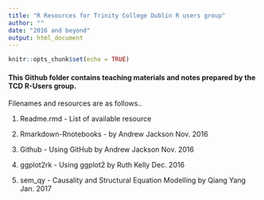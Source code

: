 ```yaml
---
title: "R Resources for Trinity College Dublin R users group"
author: ""
date: "2016 and beyond"
output: html_document
---
```


```r
knitr::opts_chunk$set(echo = TRUE)
```


#### This Github folder contains teaching materials and notes prepared by the TCD R-Users group.


Filenames and resources are as follows..

1. Readme.rmd  - List of available resource 

2. Rmarkdown-Rnotebooks - by Andrew Jackson Nov. 2016

3. Github - Using GitHub by Andrew Jackson Nov. 2016

4. ggplot2rk - Using ggplot2 by Ruth Kelly Dec. 2016

5. sem_qy -  Causality and Structural Equation Modelling by Qiang Yang Jan. 2017 